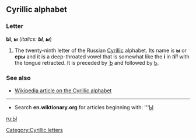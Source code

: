==Cyrillic alphabet==
===Letter===
'''Ы''', '''ы''' (''italics: '''Ы''', '''ы''''')

#The twenty-ninth letter of the Russian [[Cyrillic]] alphabet. Its name is '''ы''' {{IPA|(ɨ)}} or '''еры''' {{IPA|(jɛrɨˊ)}} and it is a deep-throated vowel that is somewhat like the '''i''' in ''t'''i'''ll'' with the tongue retracted. It is preceded by [[Ъ]] and followed by [[Ь]].

===See also===
*[[w:Cyrillic alphabet|Wikipedia article on the Cyrillic alphabet]]

----

*Search '''en.wiktionary.org''' for articles beginning with: '''[http://wiktionary.org/w/wiki.phtml?title=Special:Allpages&from=Ы Ы]

[[ru:Ы]]
[[Category:Cyrillic letters]]